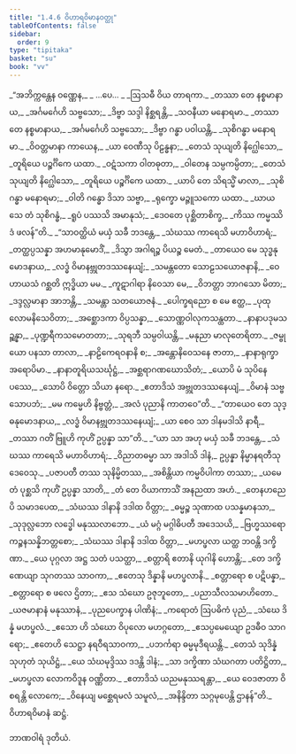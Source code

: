 ```yaml
---
title: "1.4.6 ဝိဟာရဝိမာနဝတ္ထု"
tableOfContents: false
sidebar:
  order: 9
type: "tipitaka"
basket: "su"
book: "vv"
---
```



<DynamicBreadcrumb />

<Division number="729" book="vv">

<Paragraph number="577" type="verses" book="vv">
_“အဘိက္ကန္တေန ဝဏ္ဏေန,_  
_ …ပေ… _  
_ဩသဓီ ဝိယ တာရကာ._  

</Paragraph>

</Division>
<Division number="730" book="vv">

<Paragraph number="578" type="verses" book="vv">
_တဿာ တေ နစ္စမာနာယ,_  
_အင်္ဂမင်္ဂေဟိ သဗ္ဗသော;_  
_ဒိဗ္ဗာ သဒ္ဒါ နိစ္ဆရန္တိ,_  
_သဝနီယာ မနောရမာ._  

</Paragraph>

</Division>
<Division number="731" book="vv">

<Paragraph number="579" type="verses" book="vv">
_တဿာ တေ နစ္စမာနာယ,_  
_အင်္ဂမင်္ဂေဟိ သဗ္ဗသော;_  
_ဒိဗ္ဗာ ဂန္ဓာ ပဝါယန္တိ,_  
_သုစိဂန္ဓာ မနောရမာ._  

</Paragraph>

</Division>
<Division number="732" book="vv">

<Paragraph number="580" type="verses" book="vv">
_ဝိဝတ္တမာနာ ကာယေန,_  
_ယာ ဝေဏီသု ပိဠန္ဓနာ;_  
_တေသံ သုယျတိ နိဂ္ဃေါသော,_  
_တူရိယေ ပဉ္စင်္ဂိကေ ယထာ._  

</Paragraph>

</Division>
<Division number="733" book="vv">

<Paragraph number="581" type="verses" book="vv">
_ဝဋံသကာ ဝါတဓုတာ,_  
_ဝါတေန သမ္ပကမ္ပိတာ;_  
_တေသံ သုယျတိ နိဂ္ဃေါသော,_  
_တူရိယေ ပဉ္စင်္ဂိကေ ယထာ._  

</Paragraph>

</Division>
<Division number="734" book="vv">

<Paragraph number="582" type="verses" book="vv">
_ယာပိ တေ သိရသ္မိံ မာလာ,_  
_သုစိဂန္ဓာ မနောရမာ;_  
_ဝါတိ ဂန္ဓော ဒိသာ သဗ္ဗာ,_  
_ရုက္ခော မဉ္ဇူသကော ယထာ._  

</Paragraph>

</Division>
<Division number="735" book="vv">

<Paragraph number="583" type="verses" book="vv">
_ဃာယသေ တံ သုစိဂန္ဓံ,_  
_ရူပံ ပဿသိ အမာနုသံ;_  
_ဒေဝတေ ပုစ္ဆိတာစိက္ခ,_  
_ကိဿ ကမ္မဿိဒံ ဖလန်”တိ._  

</Paragraph>

</Division>
<Division number="736" book="vv">

<Paragraph number="584" type="verses" book="vv">
_“သာဝတ္ထိယံ မယှံ သခီ ဘဒန္တေ,_  
_သံဃဿ ကာရေသိ မဟာဝိဟာရံ;_  
_တတ္ထပ္ပသန္နာ အဟမာနုမောဒိံ,_  
_ဒိသွာ အဂါရဉ္စ ပိယဉ္စ မေတံ._  

</Paragraph>

</Division>
<Division number="737" book="vv">

<Paragraph number="585" type="verses" book="vv">
_တာယေဝ မေ သုဒ္ဓနုမောဒနာယ,_  
_လဒ္ဓံ ဝိမာနဗ္ဘုတဒဿနေယျံ;_  
_သမန္တတော သောဠသယောဇနာနိ,_  
_ဝေဟာယသံ ဂစ္ဆတိ ဣဒ္ဓိယာ မမ._  

</Paragraph>

</Division>
<Division number="738" book="vv">

<Paragraph number="586" type="verses" book="vv">
_ကူဋာဂါရာ နိဝေသာ မေ,_  
_ဝိဘတ္တာ ဘာဂသော မိတာ;_  
_ဒဒ္ဒလ္လမာနာ အာဘန္တိ,_  
_သမန္တာ သတယောဇနံ._  

</Paragraph>

</Division>
<Division number="739" book="vv">

<Paragraph number="587" type="verses" book="vv">
_ပေါက္ခရညော စ မေ ဧတ္ထ,_  
_ပုထုလောမနိသေဝိတာ;_  
_အစ္ဆောဒကာ ဝိပ္ပသန္နာ,_  
_သောဏ္ဏဝါလုကသန္ထတာ._  

</Paragraph>

</Division>
<Division number="740" book="vv">

<Paragraph number="588" type="verses" book="vv">
_နာနာပဒုမသဉ္ဆန္နာ,_  
_ပုဏ္ဍရီကသမောတတာ;_  
_သုရဘီ သမ္ပဝါယန္တိ,_  
_မနုညာ မာလုတေရိတာ._  

</Paragraph>

</Division>
<Division number="741" book="vv">

<Paragraph number="589" type="verses" book="vv">
_ဇမ္ဗုယော ပနသာ တာလာ,_  
_နာဠိကေရဝနာနိ စ;_  
_အန္တောနိဝေသနေ ဇာတာ,_  
_နာနာရုက္ခာ အရောပိမာ._  

</Paragraph>

</Division>
<Division number="742" book="vv">

<Paragraph number="590" type="verses" book="vv">
_နာနာတူရိယသင်္ဃုဋ္ဌံ,_  
_အစ္ဆရာဂဏဃောသိတံ;_  
_ယောပိ မံ သုပိနေ ပဿေ,_  
_သောပိ ဝိတ္တော သိယာ နရော._  

</Paragraph>

</Division>
<Division number="743" book="vv">

<Paragraph number="591" type="verses" book="vv">
_ဧတာဒိသံ အဗ္ဘုတဒဿနေယျံ,_  
_ဝိမာနံ သဗ္ဗသောပဘံ;_  
_မမ ကမ္မေဟိ နိဗ္ဗတ္တံ,_  
_အလံ ပုညာနိ ကာတဝေ”တိ._  

</Paragraph>

</Division>
<Division number="744" book="vv">

<Paragraph number="592" type="verses" book="vv">
_“တာယေဝ တေ သုဒ္ဓနုမောဒနာယ,_  
_လဒ္ဓံ ဝိမာနဗ္ဘုတဒဿနေယျံ;_  
_ယာ စေဝ သာ ဒါနမဒါသိ နာရီ,_  
_တဿာ ဂတိံ ဗြူဟိ ကုဟိံ ဥပ္ပန္နာ သာ”တိ._  

</Paragraph>

</Division>
<Division number="745" book="vv">

<Paragraph number="593" type="verses" book="vv">
_“ယာ သာ အဟု မယှံ သခီ ဘဒန္တေ,_  
_သံဃဿ ကာရေသိ မဟာဝိဟာရံ;_  
_ဝိညာတဓမ္မာ သာ အဒါသိ ဒါနံ,_  
ဥပ္ပန္နာ နိမ္မာနရတီသု ဒေဝေသု._  

</Paragraph>

</Division>
<Division number="746" book="vv">

<Paragraph number="594" type="verses" book="vv">
_ပဇာပတီ တဿ သုနိမ္မိတဿ,_  
_အစိန္တိယာ ကမ္မဝိပါကာ တဿာ;_  
_ယမေတံ ပုစ္ဆသိ ကုဟိံ ဥပ္ပန္နာ သာတိ,_  
_တံ တေ ဝိယာကာသိံ အနညထာ အဟံ._  

</Paragraph>

</Division>
<Division number="747" book="vv">

<Paragraph number="595" type="verses" book="vv">
_တေနဟညေပိ သမာဒပေထ,_  
_သံဃဿ ဒါနာနိ ဒဒါထ ဝိတ္တာ;_  
_ဓမ္မဉ္စ သုဏာထ ပသန္နမာနသာ,_  
_သုဒုလ္လဘော လဒ္ဓေါ မနုဿလာဘော._  

</Paragraph>

</Division>
<Division number="748" book="vv">

<Paragraph number="596" type="verses" book="vv">
_ယံ မဂ္ဂံ မဂ္ဂါဓိပတီ အဒေသယိ,_  
_ဗြဟ္မဿရော ကဉ္စနသန္နိဘတ္တစော;_  
_သံဃဿ ဒါနာနိ ဒဒါထ ဝိတ္တာ,_  
_မဟပ္ဖလာ ယတ္ထ ဘဝန္တိ ဒက္ခိဏာ._  

</Paragraph>

</Division>
<Division number="749" book="vv">

<Paragraph number="597" type="verses" book="vv">
_ယေ ပုဂ္ဂလာ အဋ္ဌ သတံ ပသတ္ထာ,_  
_စတ္တာရိ ဧတာနိ ယုဂါနိ ဟောန္တိ;_  
_တေ ဒက္ခိဏေယျာ သုဂတဿ သာဝကာ,_  
_ဧတေသု ဒိန္နာနိ မဟပ္ဖလာနိ._  

</Paragraph>

</Division>
<Division number="750" book="vv">

<Paragraph number="598" type="verses" book="vv">
_စတ္တာရော စ ပဋိပန္နာ,_  
_စတ္တာရော စ ဖလေ ဌိတာ;_  
_ဧသ သံဃော ဥဇုဘူတော,_  
_ပညာသီလသမာဟိတော._  

</Paragraph>

</Division>
<Division number="751" book="vv">

<Paragraph number="599" type="verses" book="vv">
_ယဇမာနာနံ မနုဿာနံ,_  
_ပုညပေက္ခာန ပါဏိနံ;_  
_ကရောတံ ဩပဓိကံ ပုညံ,_  
_သံဃေ ဒိန္နံ မဟပ္ဖလံ._  

</Paragraph>

</Division>
<Division number="752" book="vv">

<Paragraph number="600" type="verses" book="vv">
_ဧသော ဟိ သံဃော ဝိပုလော မဟဂ္ဂတော,_  
_ဧသပ္ပမေယျော ဥဒဓီဝ သာဂရော;_  
_ဧတေဟိ သေဋ္ဌာ နရဝီရသာဝကာ,_  
_ပဘင်္ကရာ ဓမ္မမုဒီရယန္တိ._  

</Paragraph>

</Division>
<Division number="753" book="vv">

<Paragraph number="601" type="verses" book="vv">
_တေသံ သုဒိန္နံ သုဟုတံ သုယိဋ္ဌံ,_  
_ယေ သံဃမုဒ္ဒိဿ ဒဒန္တိ ဒါနံ;_  
_သာ ဒက္ခိဏာ သံဃဂတာ ပတိဋ္ဌိတာ,_  
_မဟပ္ဖလာ လောကဝိဒူန ဝဏ္ဏိတာ._  

</Paragraph>

</Division>
<Division number="754" book="vv">

<Paragraph number="602" type="verses" book="vv">
_ဧတာဒိသံ ယညမနုဿရန္တာ,_  
_ယေ ဝေဒဇာတာ ဝိစရန္တိ လောကေ;_  
_ဝိနေယျ မစ္ဆေရမလံ သမူလံ,_  
_အနိန္ဒိတာ သဂ္ဂမုပေန္တိ ဌာနန်”တိ._  


</Paragraph>
</Division>

<Paragraph number="603" type="center" book="vv">
ဝိဟာရဝိမာနံ ဆဋ္ဌံ.

  
ဘာဏဝါရံ ဒုတိယံ.
</Paragraph>